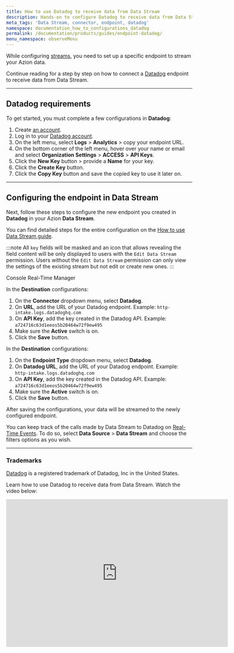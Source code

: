 ```yaml
---
title: How to use Datadog to receive data from Data Stream
description: Hands-on to configure Datadog to receive data from Data Stream.
meta_tags: 'Data Stream, connector, endpoint, datadog'
namespace: documentation_how_to_configurations_datadog
permalink: /documentation/products/guides/endpoint-datadog/
menu_namespace: observeMenu
---
```



<InterfaceNote />

While configuring [streams](/en/documentation/products/observe/data-stream/), you need to set up a specific endpoint to stream your Azion data.

Continue reading for a step by step on how to connect a [Datadog](https://www.datadoghq.com/) endpoint to receive data from Data Stream.

---

## Datadog requirements

To get started, you must complete a few configurations in **Datadog**:

1. Create [an account](https://www.datadoghq.com/).
2. Log in to your [Datadog account](https://app.datadoghq.com/account/login).
3. On the left menu, select **Logs** > **Analytics** > copy your endpoint URL.
4. On the bottom corner of the left menu, hover over your name or email and select **Organization Settings** > **ACCESS** > **API Keys**.
5. Click the **New Key** button > provide a **Name** for your key.
6. Click the **Create Key** button.
7. Click the **Copy Key** button and save the copied key to use it later on.

---

## Configuring the endpoint in Data Stream

Next, follow these steps to configure the new endpoint you created in **Datadog** in your Azion **Data Stream**.

You can find detailed steps for the entire configuration on the [How to use Data Stream guide](/en/documentation/products/guides/use-data-stream/).

:::note
All `key` fields will be masked and an icon that allows revealing the field content will be only displayed to users with the `Edit Data Stream` permission. Users without the `Edit Data Stream` permission can only view the settings of the existing stream but not edit or create new ones.
:::

<Tabs client:visible>
    <Fragment slot="tab.console">Console</Fragment>
    <Fragment slot="tab.rtm">Real-Time Manager</Fragment>

<Fragment slot="panel.console">

In the **Destination** configurations:

1. On the **Connector** dropdown menu, select **Datadog**.
2. On **URL**, add the URL of your Datadog endpoint. Example: `http-intake.logs.datadoghq.com`
3. On **API Key**, add the key created in the Datadog API. Example: `a724716c63d1eeos5b20464w72f9ew495`
4. Make sure the **Active** switch is on.
5. Click the **Save** button.

</Fragment>

<Fragment slot="panel.rtm">

In the **Destination** configurations:

1. On the **Endpoint Type** dropdown menu, select **Datadog**.
2. On **Datadog URL**, add the URL of your Datadog endpoint. Example: `http-intake.logs.datadoghq.com`
3. On **API Key**, add the key created in the Datadog API. Example: `a724716c63d1eeos5b20464w72f9ew495`
4. Make sure the **Active** switch is on.
5. Click the **Save** button.

</Fragment>
</Tabs>

After saving the configurations, your data will be streamed to the newly configured endpoint.

You can keep track of the calls made by Data Stream to Datadog on [Real-Time Events](/en/documentation/products/observe/real-time-events/). To do so, select **Data Source** > **Data Stream** and choose the filters options as you wish.

---

### Trademarks

[Datadog](https://docs.datadoghq.com/) is a registered trademark of Datadog, Inc in the United States.


Learn how to use Datadog to receive data from Data Stream. Watch the video below:

<div class="cms-embed">
  <iframe width="600" height="400" src="https://www.youtube.com/embed/nqKMWorVX6s?si=BajW-IOsP8UBwVV2" loading="lazy" title="How to use Datadog to receive data from Data Stream" frameborder="0" allow="accelerometer; autoplay; clipboard-write; encrypted-media; gyroscope; picture-in-picture; web-share" allowfullscreen></iframe>
</div>




